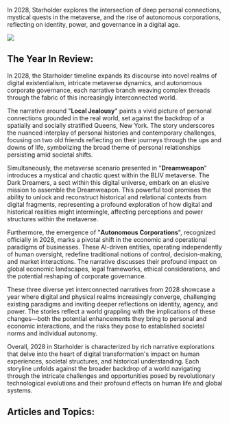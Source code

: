 In 2028, Starholder explores the intersection of deep personal connections, mystical quests in the metaverse, and the rise of autonomous corporations, reflecting on identity, power, and governance in a digital age.

![](https://drbs5yklwtho3.cloudfront.net/images/1752608385012-p9iftuovcdl-image.jpg)

## The Year In Review:

In 2028, the Starholder timeline expands its discourse into novel realms of digital existentialism, intricate metaverse dynamics, and autonomous corporate governance, each narrative branch weaving complex threads through the fabric of this increasingly interconnected world.

The narrative around "**Local Jealousy**" paints a vivid picture of personal connections grounded in the real world, set against the backdrop of a spatially and socially stratified Queens, New York. The story underscores the nuanced interplay of personal histories and contemporary challenges, focusing on two old friends reflecting on their journeys through the ups and downs of life, symbolizing the broad theme of personal relationships persisting amid societal shifts.

Simultaneously, the metaverse scenario presented in "**Dreamweapon**" introduces a mystical and chaotic quest within the BLIV metaverse. The Dark Dreamers, a sect within this digital universe, embark on an elusive mission to assemble the Dreamweapon. This powerful tool promises the ability to unlock and reconstruct historical and relational contexts from digital fragments, representing a profound exploration of how digital and historical realities might intermingle, affecting perceptions and power structures within the metaverse.

Furthermore, the emergence of "**Autonomous Corporations**", recognized officially in 2028, marks a pivotal shift in the economic and operational paradigms of businesses. These AI-driven entities, operating independently of human oversight, redefine traditional notions of control, decision-making, and market interactions. The narrative discusses their profound impact on global economic landscapes, legal frameworks, ethical considerations, and the potential reshaping of corporate governance.

These three diverse yet interconnected narratives from 2028 showcase a year where digital and physical realms increasingly converge, challenging existing paradigms and inviting deeper reflections on identity, agency, and power. The stories reflect a world grappling with the implications of these changes—both the potential enhancements they bring to personal and economic interactions, and the risks they pose to established societal norms and individual autonomy.

Overall, 2028 in Starholder is characterized by rich narrative explorations that delve into the heart of digital transformation's impact on human experiences, societal structures, and historical understanding. Each storyline unfolds against the broader backdrop of a world navigating through the intricate challenges and opportunities posed by revolutionary technological evolutions and their profound effects on human life and global systems.

## Articles and Topics:
